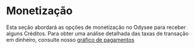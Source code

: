 # Monetização

Esta seção abordará as opções de monetização no Odysee para receber alguns Créditos. Para obter uma análise detalhada das taxas de transação em dinheiro, consulte nosso [gráfico de pagamentos](https://help.odysee.tv/pt/payments-chart/)

<CategoryCards/>